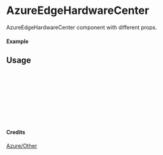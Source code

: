 
<Meta of={AzureEdgeHardwareCenter} title="Azure/Other/AzureEdgeHardwareCenter" />

# AzureEdgeHardwareCenter

AzureEdgeHardwareCenter component with different props.

#### Example

<Canvas of={AzureEdgeHardwareCenter.Primary} />

## Usage

```ts
import { AzureEdgeHardwareCenter } from "yadl-ui";

const Example = () => {
  return (
      <AzureEdgeHardwareCenter />
  );
};

export default Example;
```

#### Credits
[Azure/Other](https://learn.microsoft.com/en-us/azure/architecture/icons/)
